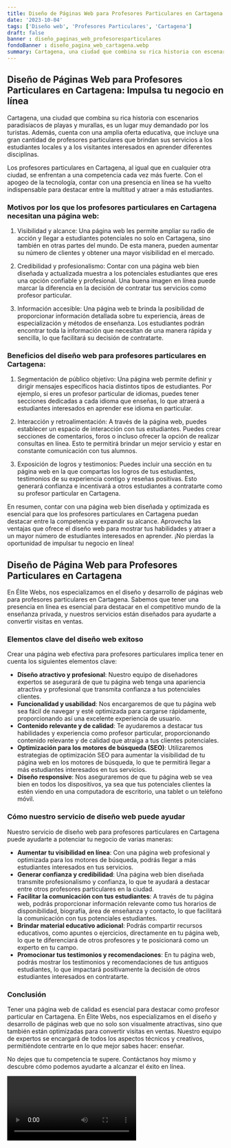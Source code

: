 ```yaml
---
title: Diseño de Páginas Web para Profesores Particulares en Cartagena
date: '2023-10-04'
tags: ['Diseño web', 'Profesores Particulares', 'Cartagena']
draft: false
banner : diseño_paginas_web_profesoresparticulares
fondoBanner : diseño_pagina_web_cartagena.webp
summary: Cartagena, una ciudad que combina su rica historia con escenarios paradisíacos de playas y murallas, es un lugar muy demandado por los turistas. Además, cuenta con una amplia oferta educativa, que incluye una gran cantidad de profesores particulares que brindan sus servicios a los estudiantes locales y a los visitantes interesados en aprender diferentes disciplinas.
---
```


## Diseño de Páginas Web para Profesores Particulares en Cartagena: Impulsa tu negocio en línea

Cartagena, una ciudad que combina su rica historia con escenarios paradisíacos de playas y murallas, es un lugar muy demandado por los turistas. Además, cuenta con una amplia oferta educativa, que incluye una gran cantidad de profesores particulares que brindan sus servicios a los estudiantes locales y a los visitantes interesados en aprender diferentes disciplinas.

Los profesores particulares en Cartagena, al igual que en cualquier otra ciudad, se enfrentan a una competencia cada vez más fuerte. Con el apogeo de la tecnología, contar con una presencia en línea se ha vuelto indispensable para destacar entre la multitud y atraer a más estudiantes.

### Motivos por los que los profesores particulares en Cartagena necesitan una página web:

1. Visibilidad y alcance: Una página web les permite ampliar su radio de acción y llegar a estudiantes potenciales no solo en Cartagena, sino también en otras partes del mundo. De esta manera, pueden aumentar su número de clientes y obtener una mayor visibilidad en el mercado.

2. Credibilidad y profesionalismo: Contar con una página web bien diseñada y actualizada muestra a los potenciales estudiantes que eres una opción confiable y profesional. Una buena imagen en línea puede marcar la diferencia en la decisión de contratar tus servicios como profesor particular.

3. Información accesible: Una página web te brinda la posibilidad de proporcionar información detallada sobre tu experiencia, áreas de especialización y métodos de enseñanza. Los estudiantes podrán encontrar toda la información que necesitan de una manera rápida y sencilla, lo que facilitará su decisión de contratarte.

### Beneficios del diseño web para profesores particulares en Cartagena:

1. Segmentación de público objetivo: Una página web permite definir y dirigir mensajes específicos hacia distintos tipos de estudiantes. Por ejemplo, si eres un profesor particular de idiomas, puedes tener secciones dedicadas a cada idioma que enseñas, lo que atraerá a estudiantes interesados en aprender ese idioma en particular.

2. Interacción y retroalimentación: A través de la página web, puedes establecer un espacio de interacción con tus estudiantes. Puedes crear secciones de comentarios, foros o incluso ofrecer la opción de realizar consultas en línea. Esto te permitirá brindar un mejor servicio y estar en constante comunicación con tus alumnos.

3. Exposición de logros y testimonios: Puedes incluir una sección en tu página web en la que compartas los logros de tus estudiantes, testimonios de su experiencia contigo y reseñas positivas. Esto generará confianza e incentivará a otros estudiantes a contratarte como su profesor particular en Cartagena.

En resumen, contar con una página web bien diseñada y optimizada es esencial para que los profesores particulares en Cartagena puedan destacar entre la competencia y expandir su alcance. Aprovecha las ventajas que ofrece el diseño web para mostrar tus habilidades y atraer a un mayor número de estudiantes interesados en aprender. ¡No pierdas la oportunidad de impulsar tu negocio en línea!

<GifSeo />

<Cta />

## Diseño de Página Web para Profesores Particulares en Cartagena

En Élite Webs, nos especializamos en el diseño y desarrollo de páginas web para profesores particulares en Cartagena. Sabemos que tener una presencia en línea es esencial para destacar en el competitivo mundo de la enseñanza privada, y nuestros servicios están diseñados para ayudarte a convertir visitas en ventas.

### Elementos clave del diseño web exitoso

Crear una página web efectiva para profesores particulares implica tener en cuenta los siguientes elementos clave:

- **Diseño atractivo y profesional**: Nuestro equipo de diseñadores expertos se asegurará de que tu página web tenga una apariencia atractiva y profesional que transmita confianza a tus potenciales clientes.
- **Funcionalidad y usabilidad**: Nos encargaremos de que tu página web sea fácil de navegar y esté optimizada para cargarse rápidamente, proporcionando así una excelente experiencia de usuario.
- **Contenido relevante y de calidad**: Te ayudaremos a destacar tus habilidades y experiencia como profesor particular, proporcionando contenido relevante y de calidad que atraiga a tus clientes potenciales.
- **Optimización para los motores de búsqueda (SEO)**: Utilizaremos estrategias de optimización SEO para aumentar la visibilidad de tu página web en los motores de búsqueda, lo que te permitirá llegar a más estudiantes interesados en tus servicios.
- **Diseño responsive**: Nos aseguraremos de que tu página web se vea bien en todos los dispositivos, ya sea que tus potenciales clientes la estén viendo en una computadora de escritorio, una tablet o un teléfono móvil.

### Cómo nuestro servicio de diseño web puede ayudar

Nuestro servicio de diseño web para profesores particulares en Cartagena puede ayudarte a potenciar tu negocio de varias maneras:

- **Aumentar tu visibilidad en línea**: Con una página web profesional y optimizada para los motores de búsqueda, podrás llegar a más estudiantes interesados en tus servicios.
- **Generar confianza y credibilidad**: Una página web bien diseñada transmite profesionalismo y confianza, lo que te ayudará a destacar entre otros profesores particulares en la ciudad.
- **Facilitar la comunicación con tus estudiantes**: A través de tu página web, podrás proporcionar información relevante como tus horarios de disponibilidad, biografía, área de enseñanza y contacto, lo que facilitará la comunicación con tus potenciales estudiantes.
- **Brindar material educativo adicional**: Podrás compartir recursos educativos, como apuntes o ejercicios, directamente en tu página web, lo que te diferenciará de otros profesores y te posicionará como un experto en tu campo.
- **Promocionar tus testimonios y recomendaciones**: En tu página web, podrás mostrar los testimonios y recomendaciones de tus antiguos estudiantes, lo que impactará positivamente la decisión de otros estudiantes interesados en contratarte.

### Conclusión

Tener una página web de calidad es esencial para destacar como profesor particular en Cartagena. En Élite Webs, nos especializamos en el diseño y desarrollo de páginas web que no solo son visualmente atractivas, sino que también están optimizadas para convertir visitas en ventas. Nuestro equipo de expertos se encargará de todos los aspectos técnicos y creativos, permitiéndote centrarte en lo que mejor sabes hacer: enseñar.

No dejes que tu competencia te supere. Contáctanos hoy mismo y descubre cómo podemos ayudarte a alcanzar el éxito en línea.

<Video />

<CtaBot job='Profesores Particulares' city='Cartagena'/>

<Gmaps query='Cartagena+españa+maps' />